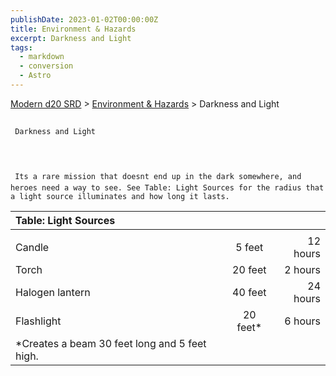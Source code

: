 ```yaml
---
publishDate: 2023-01-02T00:00:00Z
title: Environment & Hazards
excerpt: Darkness and Light
tags:
  - markdown
  - conversion
  - Astro
---
```


[Modern d20 SRD](/#modernD20) >
[Environment & Hazards](modern-d20-srd-environment-hazards-index) > Darkness and Light

##

     Darkness and Light




     Its a rare mission that doesnt end up in the dark somewhere, and heroes need a way to see. See Table: Light Sources for the radius that a light source illuminates and how long it lasts.

| Table: Light Sources                           |           |          |
| :--------------------------------------------- | :-------: | -------: |
|                                                |           |          |
| Candle                                         |  5 feet   | 12 hours |
| Torch                                          |  20 feet  |  2 hours |
| Halogen lantern                                |  40 feet  | 24 hours |
| Flashlight                                     | 20 feet\* |  6 hours |
| \*Creates a beam 30 feet long and 5 feet high. |           |          |
